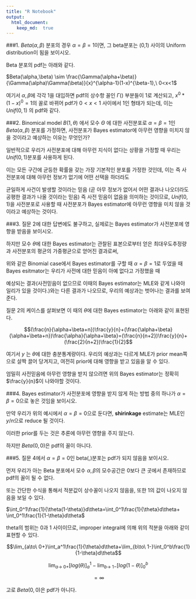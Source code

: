 ```yaml
---
title: "R Notebook"
output: 
  html_document:
    keep_md:  true
---
```



###1. $Beta(\alpha,\beta)$ 분포의 경우 $\alpha=\beta=1$이면, 그 beta분포는 (0,1) 사이의 Uniform distribution이 됨을 보이시오.


Beta 분포의 pdf는 아래와 같다.

$Beta(\alpha,\beta) \sim \frac{\Gamma(\alpha+\beta)}{\Gamma(\alpha)\Gamma(\beta)}{x}^{\alpha-1}(1-x)^{\beta-1},\ 0<x<1$

여기서 $\alpha, \beta$에 각각 1을 대입하면 pdf의 상수항 꼴인 $\Gamma()$ 부분들이 1로 계산되고, $x^0*(1-x)^0=1$의 꼴로 바뀌어 pdf가 $0<x<1$ 사이에서 1인 형태가 되는데, 이는 $Unif(0,1)$ 의 pdf와 같다.


###2. Binomical model $B(1,\theta)$ 에서 모수 $\Theta$ 에 대한 사전분포로 $\alpha=\beta=1$인 $Beta(\alpha,\beta)$ 분포를 가정하면, 사전분포가 Bayes estimator에 아무런 영향을 미치지 않을 것이라고 예상하는 이유는 무엇인가?


일반적으로 우리가 사전분포에 대해 아무런 지식이 없다는 상황을 가정할 때 우리는 $Unif(0,1)$분포를 사용하게 된다.

이는 모든 구간에 균등한 확률을 갖는 가장 기본적인 분포를 가정한 것인데, 이는 즉 사전분포에 대해 아무런 정보가 없기에 어떤 선택을 하더라도

균일하게 사건이 발생할 것이라는 믿음 (곧 아무 정보가 없어서 어떤 결과나 나오더라도 공평한 결과가 나올 것이라는 믿음) 즉 사전 믿음이 없음을 의미하는 것이므로, $Unif(0,1)$을 사전분포로 사용할 때 사전분포가 Bayes estimator에 아무런 영향을 미치 않을 것이라고 예상하는 것이다.





###3. 질문 2에 대한 답변에도 불구하고, 실제로는 Bayes estimator가 사전분포에 영향을 받음을 보이시오.


하지만 모수 $\theta$에 대한 Bayes estimator는 관찰된 표본으로부터 얻은 최대우도추정량과 사전분포의 평균의 가중평균으로 얻어진 결과로써,

위와 같은 Binomial case에서 Bayes estimator를 구할 때 $\alpha=\beta=1$로 두었을 때 Bayes esitmator는 우리가 사전에 대한 믿음이 아예 없다고 가정했을 때

예상되는 결과(사전믿음이 없으므로 이때의 Bayes estimator는 MLE와 같게 나와야 일리가 있을 것이다.)와는 다른 결과가 나오므로, 우리의 예상과는 벗어나는 결과를 보여준다.

질문 2의 케이스를 살펴보면 이 때의 $\theta$에 대한 Bayes estimator는 아래와 같이 표현된다.

$$(\frac{n}{\alpha+\beta+n})\frac{y}{n}+(\frac{\alpha+\beta}{\alpha+\beta+n})\frac{\alpha}{\alpha+\beta}=(\frac{n}{n+2})\frac{y}{n}+(\frac{2}{n+2})\frac{1}{2}$$

여기서 $y$ 는 $\theta$에 대한 충분통계량이다. 우리의 예상과는 다르게 MLE가 prior mean쪽으로 살짝 끌어 당겨지고, 여전히 prior에 대해 영향을 받고 있음을 알 수 있다. 

엄밀히 사전믿음에 아무런 영향을 받지 않으려면 위의 Bayes estimator는 정확히 $\frac{y}{n}$이 나와야할 것이다.


###4. Bayes estimator가 사전분포에 영향을 받지 않게 하는 방법 중의 하나가 $\alpha=\beta=0$으로 놓은 것임을 보이시오.

만약 우리가 위의 예시에서 $\alpha=\beta=0$으로 둔다면, **shirinkage** estimate는 MLE인 $y/n$으로 reduce 될 것이다. 

이러한 prior를 두는 것은 추론에 아무런 영향을 주지 않는다.

하지만 $Beta(0,0)$은 pdf의 꼴이 아니다.

###5. 질문 4에서 $\alpha=\beta=0$인 beta(\alpha,\beta)분포는 pdf가 되지 않음을 보이시오.

먼저 우리가 아는 Beta 분포에서 모수 $\alpha, \beta$의 모수공간은 0보다 큰 곳에서 존재하므로 pdf의 꼴이 될 수 없다.

또는 간단한 수식을 통해서 적분값이 상수꼴이 나오지 않음을, 또한 1의 값이 나오지 않음을 보일 수 있다.

$\int_0^1\frac{1}{\theta(1-\theta)}d\theta=\int_0^1\frac{1}{\theta}d\theta+ \int_0^1\frac{1}{1-\theta}d\theta$

 theta의 범위는 0과 1 사이이므로, improper integral에 의해 위의 적분을 아래와 같이 표현할 수 있다.
 
 $$\lim_{a\to\ 0+}\int_a^1\frac{1}{\theta}d\theta+\lim_{b\to\ 1-}\int_0^b\frac{1}{1-\theta}d\theta$$
 
 $$\lim_{a\to\ 0+}[log(\theta)]_a^1-\lim_{b\to\ 1-}[log(1-\theta)]_0^b$$
 
 $$=\infty$$
 
 고로 $Beta(0,0)$은 pdf가 아니다.
 
 